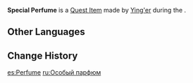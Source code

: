 {{Item Infobox
|id           = 100545
|image        = Item Valley Weaver Perfume.png
|type         = Quest Items
|description  = A mint-scented perfume specially prepared for [[Little Lulu]] by Ying'er. It's the perfect scent for Lulu, Ying'er says.
|source1      = Obtained during [[Growing Pains]]
}}
'''Special Perfume''' is a [[Quest Item]] made by [[Ying'er]] during the {{Quest|Growing Pains}}.
==Other Languages==
{{Other Languages
|default_hidden = 1
|en      = Special Perfume
|zhs     = 特制香膏
|zhs_rm  = Tèzhì Xiānggāo
|zht     = 特製香膏
|zht_rm  = Tèzhì Xiānggāo
|ja      = 特製香膏
|ja_rm   = Tokusei Koukou
|ko      = 특제 향고
|es      = Perfume
|fr      = Baume spécial
|ru      = Особый парфюм
|th      = น้ำหอมสูตรพิเศษ
|th_rm   = 
|vi      = Sáp Thơm Đặc Chế
|de      = Besondere Duftessenz
|id      = Parfum Spesial
|pt      = Perfume Especial
|tr      = Özel Parfüm
|it      = Profumo speciale
}}

==Change History==
{{Change History|1.0}}

[[es:Perfume]]
[[ru:Особый парфюм]]
